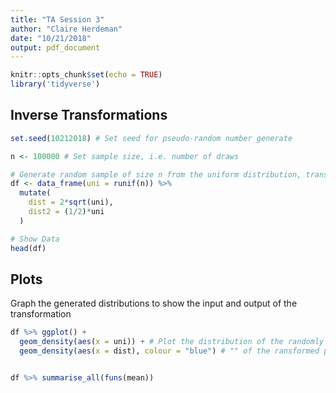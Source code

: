 ```yaml
---
title: "TA Session 3"
author: "Claire Herdeman"
date: "10/21/2018"
output: pdf_document
---
```


```r
knitr::opts_chunk$set(echo = TRUE)
library('tidyverse')
```

## Inverse Transformations

```r
set.seed(10212018) # Set seed for pseudo-random number generate

n <- 100000 # Set sample size, i.e. number of draws

# Generate random sample of size n from the uniform distribution, transform using inverse function
df <- data_frame(uni = runif(n)) %>%
  mutate(
    dist = 2*sqrt(uni),
    dist2 = (1/2)*uni
  )

# Show Data
head(df)
```

## Plots

Graph the generated distributions to show the input and output of the transformation
```r
df %>% ggplot() + 
  geom_density(aes(x = uni)) + # Plot the distribution of the randomly generatd points in black
  geom_density(aes(x = dist), colour = "blue") # "" of the ransformed poitns in blue


df %>% summarise_all(funs(mean))
```
